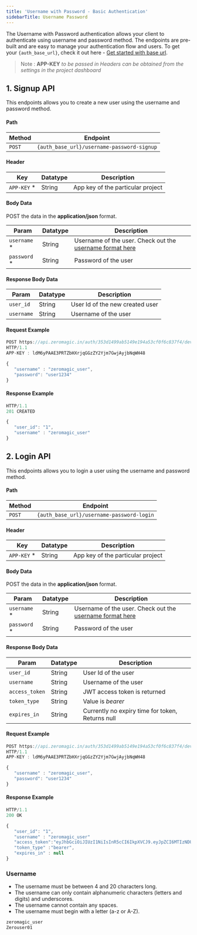```yaml
--- 
title: 'Username with Password - Basic Authentication' 
sidebarTitle: Username Password
---
```



The Username with Password authentication allows your client to authenticate using username and password method. The endpoints are pre-built and are easy to manage your authentication flow and users. To get your `{auth_base_url}`, check it out here - [Get started with base url](/authentication/api/generalinfo#get-started-with-base-url).

> Note : **APP-KEY** *to be passed in Headers can be obtained from the settings in the project dashboard*

## 1. Signup API

This endpoints allows you to create a new user using the username and password method.

#### Path
| Method | Endpoint |
|---------|-------|
|`POST` | `{auth_base_url}/username-password-signup`|

#### Header
| Key | Datatype | Description|
|-------|-------|----------|
| `APP-KEY` * | String | App key of the particular project |


#### Body Data
POST the data in the **application/json** format.

| Param | Datatype | Description|
|-------|-------|----------|
| `username` * | String | Username of the user. Check out the [username format here](/authentication/api/basicauth/usernamepass#username-validators) |
| `password` * | String | Password of the user |


#### Response Body Data

| Param | Datatype | Description|
|-------|-------|----------|
| `user_id` | String | User Id of the new created user |
| `username`  | String | Username of the user |


#### Request Example

```jsx
POST https://api.zeromagic.in/auth/353d1499ab5149e194a53cf0f6c837f4/development/username-password-signup 
HTTP/1.1
APP-KEY : ldM6yPAAE3PRTZbHXrjqGGzZY2Yjm7GwjAyjbNqWH48

{
   "username" : "zeromagic_user",
   "password": "user1234"
}
```

#### Response Example

```jsx
HTTP/1.1 
201 CREATED

{
   "user_id": "1",
   "username" : "zeromagic_user"
}
```

## 2. Login API

This endpoints allows you to login a user using the username and password method.

#### Path
| Method | Endpoint |
|---------|-------|
|`POST` | `{auth_base_url}/username-password-login`|

#### Header
| Key | Datatype | Description|
|-------|-------|----------|
| `APP-KEY` * | String | App key of the particular project |


#### Body Data
POST the data in the **application/json** format.

| Param | Datatype | Description|
|-------|-------|----------|
| `username` * | String | Username of the user. Check out the [username format here](/authentication/api/basicauth/usernamepass#username-validators) |
| `password` * | String | Password of the user |


#### Response Body Data

| Param | Datatype | Description|
|-------|-------|----------|
| `user_id` | String | User Id of the user |
| `username`  | String | Username of the user |
| `access_token` | String | JWT access token is returned |
| `token_type` | String | Value is *bearer* |
| `expires_in` | String | Currently no expiry time for token, Returns null |


#### Request Example

```jsx
POST https://api.zeromagic.in/auth/353d1499ab5149e194a53cf0f6c837f4/development/username-password-login 
HTTP/1.1
APP-KEY : ldM6yPAAE3PRTZbHXrjqGGzZY2Yjm7GwjAyjbNqWH48

{
   "username" : "zeromagic_user",
   "password": "user1234"
}
```

#### Response Example

```jsx
HTTP/1.1 
200 OK

{
   "user_id": "1",
   "username" : "zeromagic_user"
   "access_token":"eyJhbGciOiJIUzI1NiIsInR5cCI6IkpXVCJ9.eyJpZCI6MTIzNDU2Nzg5LCJuYW1lIjoiSm9zZXBoIn0.OpOSSw7e485LOP5PrzScxHb7SR6sAOMRckfFwi4rp7o",
   "token_type" :"bearer",
   "expires_in" : null
}
```
 
### Username 
- The username must be between 4 and 20 characters long.
- The username can only contain alphanumeric characters (letters and digits) and underscores.
- The username cannot contain any spaces.
- The username must begin with a letter (a-z or A-Z).

```jsx title="Examples"
zeromagic_user
Zerouser01
```